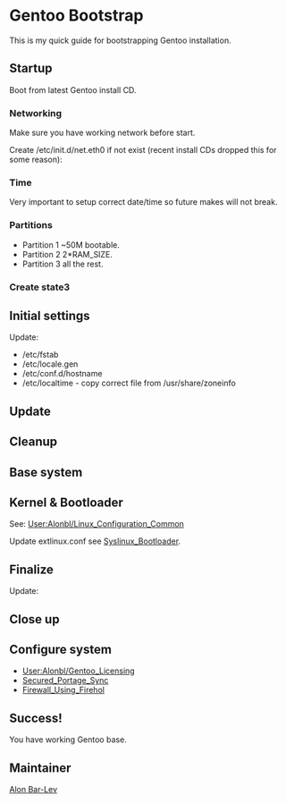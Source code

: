 = Gentoo Bootstrap =

This is my quick guide for bootstrapping Gentoo installation.

== Startup ==

Boot from latest Gentoo install CD.

=== Networking ===

Make sure you have working network before start.

Create /etc/init.d/net.eth0 if not exist (recent install CDs dropped this for some reason):
{{Root|ln -s net.lo /etc/conf.d/net.eth0}}

{{Root|/etc/init.d/net.eth0 start}}

=== Time ===

Very important to setup correct date/time so future makes will not break.

{{Root|ntpdate -u pool.ntp.org}}

=== Partitions ===

{{Root|fdisk /dev/sda}}

* Partition 1 ~50M bootable.
* Partition 2 2*RAM_SIZE.
* Partition 3 all the rest.

=== Create state3 ===

{{Root|mkfs -t ext2 /dev/sda1}}
{{Root|mkfs -t ext4 /dev/sda3}}
{{Root|mkswap /dev/sda2}}
{{Root|mount /dev/sda3 /mnt/gentoo}}
{{Root|mkdir /mnt/gentoo/boot}}
{{Root|mount /dev/sda1 /mnt/gentoo/boot}}
{{Root|cd /mnt/gentoo}}
{{Root|wget @STATE3@}}
{{Root|wget @PORTAGE_LATEST@}}
{{Root|tar -xpf @STAGE3@}}
{{Root|mkdir var/gentoo}}
{{Root|tar -C var/gentoo -xpf @PORTAGE-LATEST@}}
{{Root|rm @STATE3@ @PORTAGE_LATEST@}}
{{Root|cd /}}
{{Root|mount -t proc none /mnt/gentoo/proc}}
{{Root|cp /etc/resolv.conf /mnt/gentoo/etc}}
{{Root|chroot /mnt/gentoo /bin/bash}}
{{Root|env-update}}

== Initial settings ==

{{Root|passwd}}
{{Root|rm /etc/make.profile}}
{{Root|ln -s ../var/gentoo/portage/profiles/default/linux/amd64/10.0/no-multilib \
        /etc/make.profile}}

{{File|/etc/make.conf|<pre>
CHOST="x86_64-pc-linux-gnu"
CFLAGS="-O2 -march=native -fomit-frame-pointer -pipe"
CXXFLAGS="${CFLAGS}"
MAKEOPTS="-j3"
PORTDIR="/var/gentoo/portage"
DISTDIR="/var/gentoo/distfiles"
PKGDIR="/var/gentoo/packages"
USE="${USE} -gnome -qt3 -handbook"
USE="${USE} -cxx nocxx -ruby -perl -fortran -python -lua -java"
USE="${USE} -berkdb -gdbm -hal -branding"
</pre>}}

{{File|/etc/portage/package.use|<pre>
sys-devel/gcc cxx -nocxx
</pre>}}

Update:
* /etc/fstab
* /etc/locale.gen
* /etc/conf.d/hostname
* /etc/localtime - copy correct file from /usr/share/zoneinfo

== Update ==

{{Root|emerge --update --deep --newuse @world}}
{{Root|etc-update}}
{{Root|emerge --depclean}}
{{Root|emerge gentoolkit}}
{{Root|revdep-rebuild}}
{{Root|python-updater}}
{{Root|perl-cleaner --all}}
{{Root|emerge --depclean}}
{{Root|revdep-rebuild}}

== Cleanup ==

{{Root|rm -fr /lib32/* /usr/lib32/locale}}

== Base system ==

{{Root|<nowiki>emerge app-admin/syslog-ng net-dns/openresolv app-portage/gentoolkit app-editors/vim \
        net-misc/dhcpcd sys-apps/ifplugd sys-apps/iproute2 sys-apps/less sys-boot/syslinux net-misc/ntp\
        sys-kernel/genkernel sys-kernel/gentoo-sources sys-process/vixie-cron \
        app-admin/logrotate app-admin/sudo net-firewall/firehol sys-power/acpid</nowiki>}}

== Kernel & Bootloader ==

{{Root|<nowiki>genkernel --menuconfig --kernel-config=/etc/kernels/BASE_KERNEL_CONFIG all</nowiki>}}

See: [[User:Alonbl/Linux_Configuration_Common]]

{{Root|extlinux --install /boot}}
{{Root|cat /usr/share/syslinux/mbr.bin > /dev/sda}}
{{Root|cp /usr/share/syslinux/menu.c32 /boot}}

Update extlinux.conf see [[Syslinux_Bootloader]].

== Finalize ==

{{Root|rc-update add sshd default}}
{{Root|rc-update add ntpd default}}
{{Root|rc-update add syslog-ng default}}
{{Root|rc-update add vixie-cron default}}
{{Root|rc-update add acpid default}}

Update:
{{File|/etc/rc.conf|<pre>
rc_hotplug="*"
</pre>}}

== Close up ==

{{Root|exit}}
{{Root|umount /mnt/gentoo/proc /mnt/gentoo/boot /mnt/gentoo}}
{{Root|reboot}}

== Configure system ==

* [[User:Alonbl/Gentoo_Licensing]]
* [[Secured_Portage_Sync]]
* [[Firewall_Using_Firehol]]

== Success! ==

You have working Gentoo base.

== Maintainer ==

[[User:Alonbl|Alon Bar-Lev]]

{{AuthorList|{{Author|Alon Bar-Lev|2011-11-28|type=original}}}}